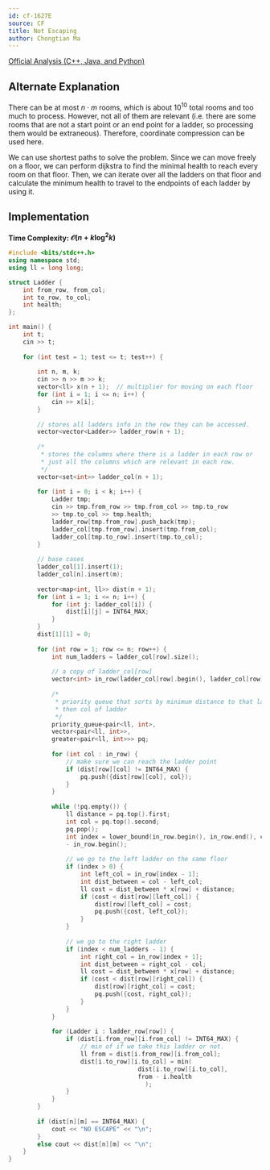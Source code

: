 ```yaml
---
id: cf-1627E
source: CF
title: Not Escaping
author: Chongtian Ma
---
```


[Official Analysis (C++, Java, and Python)](https://codeforces.com/blog/entry/99067)

## Alternate Explanation

There can be at most $n \cdot m$ rooms, which is about $10^{10}$ total rooms and too much to process. However, not all of them are relevant (i.e. there are some rooms that are not a start point or an end point for a ladder, so processing them would be extraneous). Therefore, coordinate compression can be used here.

We can use shortest paths to solve the problem. Since we can move freely on a floor, we can perform dijkstra to find the minimal health to reach every room on that floor. Then, we can iterate over all the ladders on that floor and calculate the minimum health to travel to the endpoints of each ladder by using it.

## Implementation

**Time Complexity: $\mathcal O(n + k\log^2 k)$**

<CPPSection>

```cpp
#include <bits/stdc++.h>
using namespace std;
using ll = long long;

struct Ladder {
	int from_row, from_col;
	int to_row, to_col;
	int health; 
};

int main() {
	int t;
	cin >> t;
	
	for (int test = 1; test <= t; test++) {
		
		int n, m, k;
		cin >> n >> m >> k;
		vector<ll> x(n + 1);  // multiplier for moving on each floor
		for (int i = 1; i <= n; i++) {
			cin >> x[i];
		}
		
		// stores all ladders info in the row they can be accessed.
		vector<vector<Ladder>> ladder_row(n + 1);
		
		/*
		 * stores the columns where there is a ladder in each row or
		 * just all the columns which are relevant in each row.
		 */
		vector<set<int>> ladder_col(n + 1);
		
		for (int i = 0; i < k; i++) {
			Ladder tmp;
			cin >> tmp.from_row >> tmp.from_col >> tmp.to_row 
			>> tmp.to_col >> tmp.health;
			ladder_row[tmp.from_row].push_back(tmp);
			ladder_col[tmp.from_row].insert(tmp.from_col);
			ladder_col[tmp.to_row].insert(tmp.to_col);
		}
		
		// base cases
		ladder_col[1].insert(1);
		ladder_col[n].insert(m);
		
		vector<map<int, ll>> dist(n + 1);
		for (int i = 1; i <= n; i++) {
			for (int j: ladder_col[i]) {
				dist[i][j] = INT64_MAX;
			}
		}
		dist[1][1] = 0;
		
		for (int row = 1; row <= n; row++) {
			int num_ladders = ladder_col[row].size();
			
			// a copy of ladder_col[row]
			vector<int> in_row(ladder_col[row].begin(), ladder_col[row].end());
			
			/*
			 * priority queue that sorts by minimum distance to that ladder first, 
			 * then col of ladder
			 */ 
			priority_queue<pair<ll, int>, 
			vector<pair<ll, int>>, 
			greater<pair<ll, int>>> pq;
			
			for (int col : in_row) {
				// make sure we can reach the ladder point
				if (dist[row][col] != INT64_MAX) {
					pq.push({dist[row][col], col});
				}
			}
			
			while (!pq.empty()) {
				ll distance = pq.top().first;
				int col = pq.top().second;
				pq.pop();
				int index = lower_bound(in_row.begin(), in_row.end(), col) 
				- in_row.begin();
				
				// we go to the left ladder on the same floor
				if (index > 0) {
					int left_col = in_row[index - 1];
					int dist_between = col - left_col;
					ll cost = dist_between * x[row] + distance;
					if (cost < dist[row][left_col]) {
						dist[row][left_col] = cost;
						pq.push({cost, left_col});
					}
				}
				
				// we go to the right ladder
				if (index < num_ladders - 1) {
					int right_col = in_row[index + 1];
					int dist_between = right_col - col;
					ll cost = dist_between * x[row] + distance;
					if (cost < dist[row][right_col]) {
						dist[row][right_col] = cost;
						pq.push({cost, right_col});
					}
				}
			}
			
			for (Ladder i : ladder_row[row]) {
				if (dist[i.from_row][i.from_col] != INT64_MAX) {
					// min of if we take this ladder or not.
					ll from = dist[i.from_row][i.from_col];
					dist[i.to_row][i.to_col] = min(
									dist[i.to_row][i.to_col], 
									from - i.health
								      );
				}
			}
		}
		
		if (dist[n][m] == INT64_MAX) {
			cout << "NO ESCAPE" << "\n";
		}
		else cout << dist[n][m] << "\n";
	}
}
```
</CPPSection>
